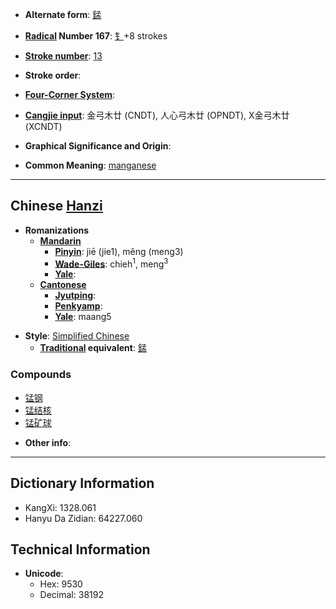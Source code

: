 * '''Alternate form''': [[錳]]

* '''[[Wiktionary:Chinese radical index| Radical]] Number 167''': [[Wiktionary:Chinese radical index 钅|钅]]+8 strokes

* '''[[Wiktionary:Chinese total strokes index|Stroke number]]''': [[Wiktionary:Chinese total strokes index 13|13]]

* '''Stroke order''': 

* '''[[Wiktionary:Chinese four corner index|Four-Corner System]]''': 

* '''[[Wiktionary:Chinese Cangjie index|Cangjie input]]''': 金弓木廿 (CNDT), 人心弓木廿 (OPNDT), X金弓木廿 (XCNDT)

* '''Graphical Significance and Origin''': 

* '''Common Meaning''': [[manganese]]

----

== Chinese [[Hanzi]] ==

* '''Romanizations'''
** '''[[Mandarin]]'''
*** '''[[Pinyin]]''': jiē (jie1), měng (meng3)
*** '''[[Wade-Giles]]''': chieh<sup>1</sup>, meng<sup>3</sup>
*** '''[[Yale]]''': 
** '''[[Cantonese]]'''
*** '''[[Jyutping]]''':
*** '''[[Penkyamp]]''': 
*** '''[[Yale]]''': maang5

* '''Style''': [[Simplified Chinese]] 
** '''[[Traditional Chinese|Traditional]] equivalent''': [[錳]]

===Compounds===
*[[锰钢]]
*[[锰结核]]
*[[锰矿球]]

* '''Other info''': 

----

== Dictionary Information ==

* KangXi: 1328.061
* Hanyu Da Zidian: 64227.060

== Technical Information ==

* '''Unicode''':
** Hex: 9530
** Decimal: 38192